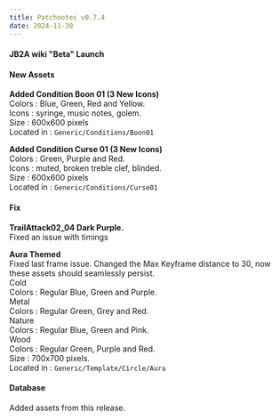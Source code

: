 ```yaml
---
title: Patchnotes v0.7.4
date: 2024-11-30
---
```


#### JB2A wiki "Beta" Launch

#### New Assets

**Added Condition Boon 01 (3 New Icons)**  
Colors : Blue, Green, Red and Yellow.  
Icons : syringe, music notes, golem.  
Size : 600x600 pixels  
Located in : ``Generic/Conditions/Boon01``

**Added Condition Curse 01 (3 New Icons)**  
Colors : Green, Purple and Red.  
Icons : muted, broken treble clef, blinded.  
Size : 600x600 pixels  
Located in : ``Generic/Conditions/Curse01``

#### Fix

**TrailAttack02_04 Dark Purple.**  
Fixed an issue with timings

**Aura Themed**  
Fixed last frame issue. Changed the Max Keyframe distance to 30, now these assets should seamlessly persist.  
Cold  
Colors : Regular Blue, Green and Purple.  
Metal  
Colors : Regular Green, Grey and Red.  
Nature  
Colors : Regular Blue, Green and Pink.  
Wood  
Colors : Regular Green, Purple and Red.  
Size : 700x700 pixels.  
Located in : ``Generic/Template/Circle/Aura``


#### Database

Added assets from this release.







